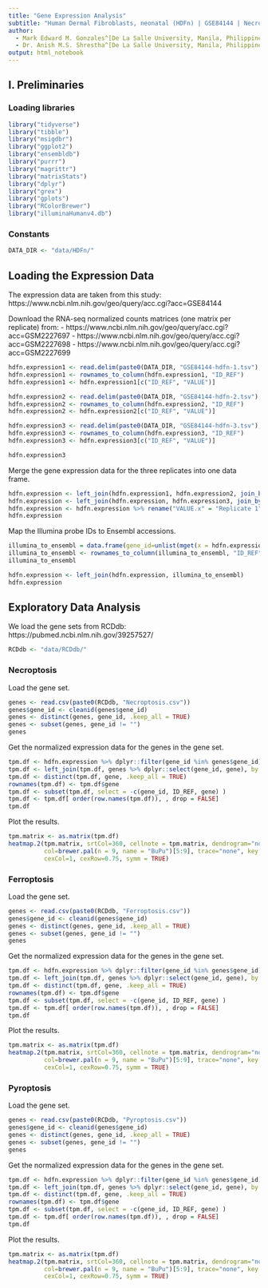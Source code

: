 ```yaml
---
title: "Gene Expression Analysis"
subtitle: "Human Dermal Fibroblasts, neonatal (HDFn) | GSE84144 | Necroptosis, Ferroptosis & Pyroptosis"
author: 
  - Mark Edward M. Gonzales^[De La Salle University, Manila, Philippines, gonzales.markedward@gmail.com]
  - Dr. Anish M.S. Shrestha^[De La Salle University, Manila, Philippines, anish.shrestha@dlsu.edu.ph]
output: html_notebook
---
```


## I. Preliminaries

### Loading libraries

```r
library("tidyverse")
library("tibble")
library("msigdbr")
library("ggplot2")
library("ensembldb")
library("purrr")
library("magrittr")
library("matrixStats")
library("dplyr")
library("grex")
library("gplots")
library("RColorBrewer")
library("illuminaHumanv4.db")
```

### Constants
```r
DATA_DIR <- "data/HDFn/"
```

## Loading the Expression Data

The expression data are taken from this study: https://www.ncbi.nlm.nih.gov/geo/query/acc.cgi?acc=GSE84144

Download the RNA-seq normalized counts matrices (one matrix per replicate) from:
- https://www.ncbi.nlm.nih.gov/geo/query/acc.cgi?acc=GSM2227697
- https://www.ncbi.nlm.nih.gov/geo/query/acc.cgi?acc=GSM2227698
- https://www.ncbi.nlm.nih.gov/geo/query/acc.cgi?acc=GSM2227699

```r
hdfn.expression1 <- read.delim(paste0(DATA_DIR, "GSE84144-hdfn-1.tsv"), as.is = TRUE, header = TRUE, row.names = 1)
hdfn.expression1 <- rownames_to_column(hdfn.expression1, "ID_REF")
hdfn.expression1 <- hdfn.expression1[c("ID_REF", "VALUE")]

hdfn.expression2 <- read.delim(paste0(DATA_DIR, "GSE84144-hdfn-2.tsv"), as.is = TRUE, header = TRUE, row.names = 1)
hdfn.expression2 <- rownames_to_column(hdfn.expression2, "ID_REF")
hdfn.expression2 <- hdfn.expression2[c("ID_REF", "VALUE")]

hdfn.expression3 <- read.delim(paste0(DATA_DIR, "GSE84144-hdfn-3.tsv"), as.is = TRUE, header = TRUE, row.names = 1)
hdfn.expression3 <- rownames_to_column(hdfn.expression3, "ID_REF")
hdfn.expression3 <- hdfn.expression3[c("ID_REF", "VALUE")]

hdfn.expression3
```

Merge the gene expression data for the three replicates into one data frame.

```r
hdfn.expression <- left_join(hdfn.expression1, hdfn.expression2, join_by(ID_REF))
hdfn.expression <- left_join(hdfn.expression, hdfn.expression3, join_by(ID_REF))
hdfn.expression <- hdfn.expression %>% rename("VALUE.x" = "Replicate 1", "VALUE.y" = "Replicate 2", "VALUE" = "Replicate 3")
hdfn.expression
```

Map the Illumina probe IDs to Ensembl accessions.

```r
illumina_to_ensembl = data.frame(gene_id=unlist(mget(x = hdfn.expression[["ID_REF"]], envir = illuminaHumanv4ENSEMBL)))
illumina_to_ensembl <- rownames_to_column(illumina_to_ensembl, "ID_REF")
illumina_to_ensembl
```

```r
hdfn.expression <- left_join(hdfn.expression, illumina_to_ensembl)
hdfn.expression
```

## Exploratory Data Analysis

We load the gene sets from RCDdb: https://pubmed.ncbi.nlm.nih.gov/39257527/

```r
RCDdb <- "data/RCDdb/"
```

### Necroptosis

Load the gene set.

```r
genes <- read.csv(paste0(RCDdb, "Necroptosis.csv"))
genes$gene_id <- cleanid(genes$gene_id)
genes <- distinct(genes, gene_id, .keep_all = TRUE)
genes <- subset(genes, gene_id != "")
genes
```

Get the normalized expression data for the genes in the gene set.

```r
tpm.df <- hdfn.expression %>% dplyr::filter(gene_id %in% genes$gene_id)
tpm.df <- left_join(tpm.df, genes %>% dplyr::select(gene_id, gene), by = c("gene_id" = "gene_id"))
tpm.df <- distinct(tpm.df, gene, .keep_all = TRUE)
rownames(tpm.df) <- tpm.df$gene
tpm.df <- subset(tpm.df, select = -c(gene_id, ID_REF, gene) )
tpm.df <- tpm.df[ order(row.names(tpm.df)), , drop = FALSE]
tpm.df
```

Plot the results.

```r
tpm.matrix <- as.matrix(tpm.df)
heatmap.2(tpm.matrix, srtCol=360, cellnote = tpm.matrix, dendrogram="none", Colv=FALSE, Rowv=FALSE,
          col=brewer.pal(n = 9, name = "BuPu")[5:9], trace="none", key = FALSE, lwid=c(0.1,4), lhei=c(0.1,4),
          cexCol=1, cexRow=0.75, symm = TRUE)
```
### Ferroptosis

Load the gene set.

```r
genes <- read.csv(paste0(RCDdb, "Ferroptosis.csv"))
genes$gene_id <- cleanid(genes$gene_id)
genes <- distinct(genes, gene_id, .keep_all = TRUE)
genes <- subset(genes, gene_id != "")
genes
```

Get the normalized expression data for the genes in the gene set.

```r
tpm.df <- hdfn.expression %>% dplyr::filter(gene_id %in% genes$gene_id)
tpm.df <- left_join(tpm.df, genes %>% dplyr::select(gene_id, gene), by = c("gene_id" = "gene_id"))
tpm.df <- distinct(tpm.df, gene, .keep_all = TRUE)
rownames(tpm.df) <- tpm.df$gene
tpm.df <- subset(tpm.df, select = -c(gene_id, ID_REF, gene) )
tpm.df <- tpm.df[ order(row.names(tpm.df)), , drop = FALSE]
tpm.df
```

Plot the results.

```r
tpm.matrix <- as.matrix(tpm.df)
heatmap.2(tpm.matrix, srtCol=360, cellnote = tpm.matrix, dendrogram="none", Colv=FALSE, Rowv=FALSE,
          col=brewer.pal(n = 9, name = "BuPu")[5:9], trace="none", key = FALSE, lwid=c(0.1,4), lhei=c(0.1,4),
          cexCol=1, cexRow=0.75, symm = TRUE)
```

### Pyroptosis

Load the gene set.

```r
genes <- read.csv(paste0(RCDdb, "Pyroptosis.csv"))
genes$gene_id <- cleanid(genes$gene_id)
genes <- distinct(genes, gene_id, .keep_all = TRUE)
genes <- subset(genes, gene_id != "")
genes
```

Get the normalized expression data for the genes in the gene set.

```r
tpm.df <- hdfn.expression %>% dplyr::filter(gene_id %in% genes$gene_id)
tpm.df <- left_join(tpm.df, genes %>% dplyr::select(gene_id, gene), by = c("gene_id" = "gene_id"))
tpm.df <- distinct(tpm.df, gene, .keep_all = TRUE)
rownames(tpm.df) <- tpm.df$gene
tpm.df <- subset(tpm.df, select = -c(gene_id, ID_REF, gene) )
tpm.df <- tpm.df[ order(row.names(tpm.df)), , drop = FALSE]
tpm.df
```

Plot the results.

```r
tpm.matrix <- as.matrix(tpm.df)
heatmap.2(tpm.matrix, srtCol=360, cellnote = tpm.matrix, dendrogram="none", Colv=FALSE, Rowv=FALSE,
          col=brewer.pal(n = 9, name = "BuPu")[5:9], trace="none", key = FALSE, lwid=c(0.1,4), lhei=c(0.1,4),
          cexCol=1, cexRow=0.75, symm = TRUE)
```